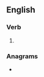 ==English==

===Verb===
{{head|en|verb form}}

# {{present participle of|activate|lang=en|nocat=1}}

===Anagrams===
* {{anagrams|en|a=aacgiinttv|cavitating}}